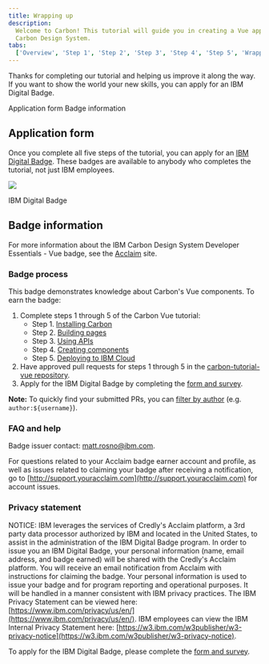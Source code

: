 ```yaml
---
title: Wrapping up
description:
  Welcome to Carbon! This tutorial will guide you in creating a Vue app with the
  Carbon Design System.
tabs:
  ['Overview', 'Step 1', 'Step 2', 'Step 3', 'Step 4', 'Step 5', 'Wrapping up']
---
```


<PageDescription>

Thanks for completing our tutorial and helping us improve it along the way. If
you want to show the world your new skills, you can apply for an IBM Digital
Badge.

</PageDescription>

<AnchorLinks>

<AnchorLink>Application form</AnchorLink>
<AnchorLink>Badge information</AnchorLink>

</AnchorLinks>

## Application form

Once you complete all five steps of the tutorial, you can apply for an
[IBM Digital Badge](https://badges.carbondesignsystem.com). These badges are
available to anybody who completes the tutorial, not just IBM employees.

<Row>
<Column colLg={8}>

![](/images/carbon-badge.png)

<Caption>IBM Digital Badge</Caption>

</Column>
</Row>

## Badge information

For more information about the IBM Carbon Design System Developer Essentials -
Vue badge, see the
[Acclaim](https://www.youracclaim.com/org/ibm/badge/ibm-carbon-design-system-developer-essentials-vue)
site.

### Badge process

This badge demonstrates knowledge about Carbon's Vue components. To earn the
badge:

1. Complete steps 1 through 5 of the Carbon Vue tutorial:
   - Step 1. [Installing Carbon](/developing/vue-tutorial/step-1)
   - Step 2. [Building pages](/developing/vue-tutorial/step-2)
   - Step 3. [Using APIs](/developing/vue-tutorial/step-3)
   - Step 4. [Creating components](/developing/vue-tutorial/step-4)
   - Step 5. [Deploying to IBM Cloud](/developing/vue-tutorial/step-5)
2. Have approved pull requests for steps 1 through 5 in the
   [carbon-tutorial-vue repository](https://github.com/carbon-design-system/carbon-tutorial-vue).
3. Apply for the IBM Digital Badge by completing the
   [form and survey](https://badges.carbondesignsystem.com/).

<InlineNotification>

**Note:** To quickly find your submitted PRs, you can
[filter by author](https://github.com/carbon-design-system/carbon-tutorial-vue/pulls?utf8=%E2%9C%93&q=author%3Ausername)
(e.g. `author:${username}`).

</InlineNotification>

### FAQ and help

Badge issuer contact: matt.rosno@ibm.com.

For questions related to your Acclaim badge earner account and profile, as well
as issues related to claiming your badge after receiving a notification, go to
[http://support.youracclaim.com](http://support.youracclaim.com) for account
issues.

### Privacy statement

NOTICE: IBM leverages the services of Credly's Acclaim platform, a 3rd party
data processor authorized by IBM and located in the United States, to assist in
the administration of the IBM Digital Badge program. In order to issue you an
IBM Digital Badge, your personal information (name, email address, and badge
earned) will be shared with the Credly's Acclaim platform. You will receive an
email notification from Acclaim with instructions for claiming the badge. Your
personal information is used to issue your badge and for program reporting and
operational purposes. It will be handled in a manner consistent with IBM privacy
practices. The IBM Privacy Statement can be viewed here:
[https://www.ibm.com/privacy/us/en/](https://www.ibm.com/privacy/us/en/). IBM
employees can view the IBM Internal Privacy Statement here:
[https://w3.ibm.com/w3publisher/w3-privacy-notice](https://w3.ibm.com/w3publisher/w3-privacy-notice).

To apply for the IBM Digital Badge, please complete the
[form and survey](https://badges.carbondesignsystem.com).
